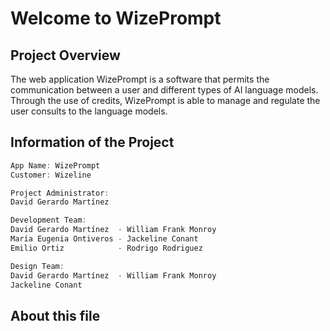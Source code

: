 # Welcome to WizePrompt

## Project Overview
The web application WizePrompt is a software that permits the 
communication between a user and different types of AI 
language models. Through the use of credits, WizePrompt is able to 
manage and regulate the user consults to the language models.

## Information of the Project
```js
App Name: WizePrompt
Customer: Wizeline

Project Administrator:
David Gerardo Martínez

Development Team:
David Gerardo Martínez  - William Frank Monroy 
María Eugenia Ontiveros - Jackeline Conant 
Emilio Ortiz            - Rodrigo Rodriguez

Design Team:
David Gerardo Martínez  - William Frank Monroy 
Jackeline Conant
``` 

## About this file
